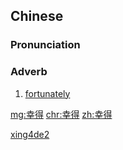 ==Chinese==
{{zh-forms}}

===Pronunciation===
{{zh-pron
|m=xìngdé
|mn=hēng-tit
|cat=adv
}}

===Adverb===
{{zh-adv}}

# {{lb|zh|literary}} [[fortunately]]

[[Category:Mandarin literary terms|xing4de2]]

[[mg:幸得]]
[[chr:幸得]]
[[zh:幸得]]